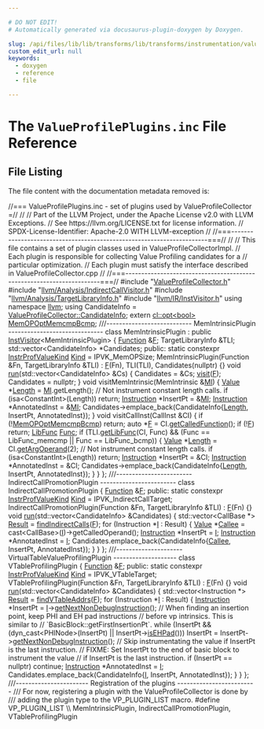 ```yaml
---

# DO NOT EDIT!
# Automatically generated via docusaurus-plugin-doxygen by Doxygen.

slug: /api/files/lib/lib/transforms/lib/transforms/instrumentation/valueprofileplugins-inc
custom_edit_url: null
keywords:
  - doxygen
  - reference
  - file

---
```





# The `ValueProfilePlugins.inc` File Reference

<DoxygenPage pluginConfig={pluginConfig}>




## File Listing

The file content with the documentation metadata removed is:

<ProgramListing>

<Link id="l00001" /><CodeLine lineNumber="1"><Highlight kind="comment">//=== ValueProfilePlugins.inc - set of plugins used by ValueProfileCollector =//</Highlight><Highlight kind="normal"></Highlight></CodeLine>
<Link id="l00002" /><CodeLine lineNumber="2"><Highlight kind="normal"></Highlight><Highlight kind="comment">//</Highlight><Highlight kind="normal"></Highlight></CodeLine>
<Link id="l00003" /><CodeLine lineNumber="3"><Highlight kind="normal"></Highlight><Highlight kind="comment">// Part of the LLVM Project, under the Apache License v2.0 with LLVM Exceptions.</Highlight><Highlight kind="normal"></Highlight></CodeLine>
<Link id="l00004" /><CodeLine lineNumber="4"><Highlight kind="normal"></Highlight><Highlight kind="comment">// See https://llvm.org/LICENSE.txt for license information.</Highlight><Highlight kind="normal"></Highlight></CodeLine>
<Link id="l00005" /><CodeLine lineNumber="5"><Highlight kind="normal"></Highlight><Highlight kind="comment">// SPDX-License-Identifier: Apache-2.0 WITH LLVM-exception</Highlight><Highlight kind="normal"></Highlight></CodeLine>
<Link id="l00006" /><CodeLine lineNumber="6"><Highlight kind="normal"></Highlight><Highlight kind="comment">//</Highlight><Highlight kind="normal"></Highlight></CodeLine>
<Link id="l00007" /><CodeLine lineNumber="7"><Highlight kind="normal"></Highlight><Highlight kind="comment">//===----------------------------------------------------------------------===//</Highlight><Highlight kind="normal"></Highlight></CodeLine>
<Link id="l00008" /><CodeLine lineNumber="8"><Highlight kind="normal"></Highlight><Highlight kind="comment">//</Highlight><Highlight kind="normal"></Highlight></CodeLine>
<Link id="l00009" /><CodeLine lineNumber="9"><Highlight kind="normal"></Highlight><Highlight kind="comment">// This file contains a set of plugin classes used in ValueProfileCollectorImpl.</Highlight><Highlight kind="normal"></Highlight></CodeLine>
<Link id="l00010" /><CodeLine lineNumber="10"><Highlight kind="normal"></Highlight><Highlight kind="comment">// Each plugin is responsible for collecting Value Profiling candidates for a</Highlight><Highlight kind="normal"></Highlight></CodeLine>
<Link id="l00011" /><CodeLine lineNumber="11"><Highlight kind="normal"></Highlight><Highlight kind="comment">// particular optimization.</Highlight><Highlight kind="normal"></Highlight></CodeLine>
<Link id="l00012" /><CodeLine lineNumber="12"><Highlight kind="normal"></Highlight><Highlight kind="comment">// Each plugin must satisfy the interface described in ValueProfileCollector.cpp</Highlight><Highlight kind="normal"></Highlight></CodeLine>
<Link id="l00013" /><CodeLine lineNumber="13"><Highlight kind="normal"></Highlight><Highlight kind="comment">//</Highlight><Highlight kind="normal"></Highlight></CodeLine>
<Link id="l00014" /><CodeLine lineNumber="14"><Highlight kind="normal"></Highlight><Highlight kind="comment">//===----------------------------------------------------------------------===//</Highlight><Highlight kind="normal"></Highlight></CodeLine>
<Link id="l00015" /><CodeLine lineNumber="15"><Highlight kind="normal"></Highlight></CodeLine>
<Link id="l00016" /><CodeLine lineNumber="16"><Highlight kind="normal"></Highlight><Highlight kind="preprocessor">#include &quot;<a href="/docs/api/files/lib/lib/transforms/lib/transforms/instrumentation/valueprofilecollector-h">ValueProfileCollector.h</a>&quot;</Highlight><Highlight kind="normal"></Highlight></CodeLine>
<Link id="l00017" /><CodeLine lineNumber="17"><Highlight kind="normal"></Highlight><Highlight kind="preprocessor">#include &quot;<a href="/docs/api/files/include/include/llvm/include/llvm/analysis/indirectcallvisitor-h">llvm/Analysis/IndirectCallVisitor.h</a>&quot;</Highlight><Highlight kind="normal"></Highlight></CodeLine>
<Link id="l00018" /><CodeLine lineNumber="18"><Highlight kind="normal"></Highlight><Highlight kind="preprocessor">#include &quot;<a href="/docs/api/files/include/include/llvm/include/llvm/analysis/targetlibraryinfo-h">llvm/Analysis/TargetLibraryInfo.h</a>&quot;</Highlight><Highlight kind="normal"></Highlight></CodeLine>
<Link id="l00019" /><CodeLine lineNumber="19"><Highlight kind="normal"></Highlight><Highlight kind="preprocessor">#include &quot;<a href="/docs/api/files/include/include/llvm/include/llvm/ir/instvisitor-h">llvm/IR/InstVisitor.h</a>&quot;</Highlight><Highlight kind="normal"></Highlight></CodeLine>
<Link id="l00020" /><CodeLine lineNumber="20"><Highlight kind="normal"></Highlight></CodeLine>
<Link id="l00021" /><CodeLine lineNumber="21"><Highlight kind="normal"></Highlight><Highlight kind="keyword">using namespace </Highlight><Highlight kind="normal"><a href="/docs/api/namespaces/llvm">llvm</a>;</Highlight></CodeLine>
<Link id="l00022" /><CodeLine lineNumber="22"><Highlight kind="normal"></Highlight><Highlight kind="keyword">using </Highlight><Highlight kind="normal">CandidateInfo = <a href="/docs/api/structs/llvm/valueprofilecollector/candidateinfo">ValueProfileCollector::CandidateInfo</a>;</Highlight></CodeLine>
<Link id="l00023" /><CodeLine lineNumber="23"><Highlight kind="normal"></Highlight></CodeLine>
<Link id="l00024" /><CodeLine lineNumber="24"><Highlight kind="normal"></Highlight><Highlight kind="keyword">extern</Highlight><Highlight kind="normal"> <a href="/docs/api/classes/llvm/cl/opt">cl::opt&lt;bool&gt;</a> <a href="/docs/api/files/lib/lib/transforms/lib/transforms/instrumentation/pgomemopsizeopt-cpp/#ac3eb6d2fe79dd2b1a34bd1f1a3d92d44">MemOPOptMemcmpBcmp</a>;</Highlight></CodeLine>
<Link id="l00025" /><CodeLine lineNumber="25"><Highlight kind="normal"></Highlight><Highlight kind="comment"></Highlight></CodeLine>
<Link id="l00026" /><CodeLine lineNumber="26"><Highlight kind="comment">///--------------------------- MemIntrinsicPlugin ------------------------------</Highlight><Highlight kind="normal"></Highlight></CodeLine>
<Link id="l00027" /><CodeLine lineNumber="27"><Highlight kind="normal"></Highlight><Highlight kind="keyword">class </Highlight><Highlight kind="normal">MemIntrinsicPlugin : </Highlight><Highlight kind="keyword">public</Highlight><Highlight kind="normal"> <a href="/docs/api/classes/llvm/instvisitor">InstVisitor</a>&lt;MemIntrinsicPlugin&gt; &#123;</Highlight></CodeLine>
<Link id="l00028" /><CodeLine lineNumber="28"><Highlight kind="normal">  <a href="/docs/api/namespaces/llvm/codeview/#adfebd8c4ae29ccd84c600c1e65d6b807a86408593c34af77fdd90df932f8b5261">Function</a> &amp;<a href="/docs/api/files/lib/lib/support/md5-cpp/#a96d73bbd7af15cb1fc38c3f4a3bd82e9">F</a>;</Highlight></CodeLine>
<Link id="l00029" /><CodeLine lineNumber="29"><Highlight kind="normal">  TargetLibraryInfo &amp;TLI;</Highlight></CodeLine>
<Link id="l00030" /><CodeLine lineNumber="30"><Highlight kind="normal">  std::vector&lt;CandidateInfo&gt; &#42;Candidates;</Highlight></CodeLine>
<Link id="l00031" /><CodeLine lineNumber="31"><Highlight kind="normal"></Highlight></CodeLine>
<Link id="l00032" /><CodeLine lineNumber="32"><Highlight kind="normal"></Highlight><Highlight kind="keyword">public</Highlight><Highlight kind="normal">:</Highlight></CodeLine>
<Link id="l00033" /><CodeLine lineNumber="33"><Highlight kind="normal">  </Highlight><Highlight kind="keyword">static</Highlight><Highlight kind="normal"> </Highlight><Highlight kind="keyword">constexpr</Highlight><Highlight kind="normal"> <a href="/docs/api/namespaces/llvm/#aa3a544a0d0dd4971f6c79d9869a1ffee">InstrProfValueKind</a> <a href="/docs/api/namespaces/llvm/lltok/#af353621f14cb4b4b3af5ffaff84076b1">Kind</a> = IPVK&#95;MemOPSize;</Highlight></CodeLine>
<Link id="l00034" /><CodeLine lineNumber="34"><Highlight kind="normal"></Highlight></CodeLine>
<Link id="l00035" /><CodeLine lineNumber="35"><Highlight kind="normal">  MemIntrinsicPlugin(Function &amp;Fn, TargetLibraryInfo &amp;TLI)</Highlight></CodeLine>
<Link id="l00036" /><CodeLine lineNumber="36"><Highlight kind="normal">      : <a href="/docs/api/files/lib/lib/support/md5-cpp/#a96d73bbd7af15cb1fc38c3f4a3bd82e9">F</a>(Fn), TLI(TLI), Candidates(nullptr) &#123;&#125;</Highlight></CodeLine>
<Link id="l00037" /><CodeLine lineNumber="37"><Highlight kind="normal"></Highlight></CodeLine>
<Link id="l00038" /><CodeLine lineNumber="38"><Highlight kind="normal">  </Highlight><Highlight kind="keywordtype">void</Highlight><Highlight kind="normal"> <a href="/docs/api/namespaces/llvm/dxil/pointertypeanalysis/#ae574a4c1d84b9e67bc94489f356805b4">run</a>(std::vector&lt;CandidateInfo&gt; &amp;Cs) &#123;</Highlight></CodeLine>
<Link id="l00039" /><CodeLine lineNumber="39"><Highlight kind="normal">    Candidates = &amp;Cs;</Highlight></CodeLine>
<Link id="l00040" /><CodeLine lineNumber="40"><Highlight kind="normal">    <a href="/docs/api/files/lib/lib/target/lib/target/spirv/spirvpostlegalizer-cpp/#a090736355958192cac4db32336c48bbd">visit</a>(<a href="/docs/api/files/lib/lib/support/md5-cpp/#a96d73bbd7af15cb1fc38c3f4a3bd82e9">F</a>);</Highlight></CodeLine>
<Link id="l00041" /><CodeLine lineNumber="41"><Highlight kind="normal">    Candidates = </Highlight><Highlight kind="keyword">nullptr</Highlight><Highlight kind="normal">;</Highlight></CodeLine>
<Link id="l00042" /><CodeLine lineNumber="42"><Highlight kind="normal">  &#125;</Highlight></CodeLine>
<Link id="l00043" /><CodeLine lineNumber="43"><Highlight kind="normal">  </Highlight><Highlight kind="keywordtype">void</Highlight><Highlight kind="normal"> visitMemIntrinsic(MemIntrinsic &amp;<a href="/docs/api/files/lib/lib/codegen/lib/codegen/globalisel/irtranslator-cpp/#abe44dfdea65b4f7e11e0a608ab708b76">MI</a>) &#123;</Highlight></CodeLine>
<Link id="l00044" /><CodeLine lineNumber="44"><Highlight kind="normal">    <a href="/docs/api/namespaces/llvm/targetstackid/#a71392100eb15ba746b1f898986f5d8a5">Value</a> &#42;<a href="/docs/api/namespaces/llvm/#a05f5b9a11bdcc5feba62899f95dcf878af6d9f1c7b49b7601fae6a545002a6763">Length</a> = <a href="/docs/api/files/lib/lib/codegen/lib/codegen/globalisel/irtranslator-cpp/#abe44dfdea65b4f7e11e0a608ab708b76">MI</a>.getLength();</Highlight></CodeLine>
<Link id="l00045" /><CodeLine lineNumber="45"><Highlight kind="normal">    </Highlight><Highlight kind="comment">// Not instrument constant length calls.</Highlight><Highlight kind="normal"></Highlight></CodeLine>
<Link id="l00046" /><CodeLine lineNumber="46"><Highlight kind="normal">    </Highlight><Highlight kind="keywordflow">if</Highlight><Highlight kind="normal"> (isa&lt;ConstantInt&gt;(Length))</Highlight></CodeLine>
<Link id="l00047" /><CodeLine lineNumber="47"><Highlight kind="normal">      </Highlight><Highlight kind="keywordflow">return</Highlight><Highlight kind="normal">;</Highlight></CodeLine>
<Link id="l00048" /><CodeLine lineNumber="48"><Highlight kind="normal"></Highlight></CodeLine>
<Link id="l00049" /><CodeLine lineNumber="49"><Highlight kind="normal">    <a href="/docs/api/namespaces/llvm/sandboxir/#a75d3582b0f0bc7a5123de92ada301e97">Instruction</a> &#42;InsertPt = &amp;<a href="/docs/api/files/lib/lib/codegen/lib/codegen/globalisel/irtranslator-cpp/#abe44dfdea65b4f7e11e0a608ab708b76">MI</a>;</Highlight></CodeLine>
<Link id="l00050" /><CodeLine lineNumber="50"><Highlight kind="normal">    <a href="/docs/api/namespaces/llvm/sandboxir/#a75d3582b0f0bc7a5123de92ada301e97">Instruction</a> &#42;AnnotatedInst = &amp;<a href="/docs/api/files/lib/lib/codegen/lib/codegen/globalisel/irtranslator-cpp/#abe44dfdea65b4f7e11e0a608ab708b76">MI</a>;</Highlight></CodeLine>
<Link id="l00051" /><CodeLine lineNumber="51"><Highlight kind="normal">    Candidates-&gt;emplace&#95;back(CandidateInfo&#123;<a href="/docs/api/namespaces/llvm/#a05f5b9a11bdcc5feba62899f95dcf878af6d9f1c7b49b7601fae6a545002a6763">Length</a>, InsertPt, AnnotatedInst&#125;);</Highlight></CodeLine>
<Link id="l00052" /><CodeLine lineNumber="52"><Highlight kind="normal">  &#125;</Highlight></CodeLine>
<Link id="l00053" /><CodeLine lineNumber="53"><Highlight kind="normal">  </Highlight><Highlight kind="keywordtype">void</Highlight><Highlight kind="normal"> visitCallInst(CallInst &amp;CI) &#123;</Highlight></CodeLine>
<Link id="l00054" /><CodeLine lineNumber="54"><Highlight kind="normal">    </Highlight><Highlight kind="keywordflow">if</Highlight><Highlight kind="normal"> (!<a href="/docs/api/files/lib/lib/transforms/lib/transforms/instrumentation/pgomemopsizeopt-cpp/#ac3eb6d2fe79dd2b1a34bd1f1a3d92d44">MemOPOptMemcmpBcmp</a>)</Highlight></CodeLine>
<Link id="l00055" /><CodeLine lineNumber="55"><Highlight kind="normal">      </Highlight><Highlight kind="keywordflow">return</Highlight><Highlight kind="normal">;</Highlight></CodeLine>
<Link id="l00056" /><CodeLine lineNumber="56"><Highlight kind="normal">    </Highlight><Highlight kind="keyword">auto</Highlight><Highlight kind="normal"> &#42;<a href="/docs/api/files/lib/lib/support/md5-cpp/#a96d73bbd7af15cb1fc38c3f4a3bd82e9">F</a> = CI.<a href="/docs/api/classes/llvm/callbase/#a2b1ae7cf1bafdd43d1fee4c6ad0a2913">getCalledFunction</a>();</Highlight></CodeLine>
<Link id="l00057" /><CodeLine lineNumber="57"><Highlight kind="normal">    </Highlight><Highlight kind="keywordflow">if</Highlight><Highlight kind="normal"> (!<a href="/docs/api/files/lib/lib/support/md5-cpp/#a96d73bbd7af15cb1fc38c3f4a3bd82e9">F</a>)</Highlight></CodeLine>
<Link id="l00058" /><CodeLine lineNumber="58"><Highlight kind="normal">      </Highlight><Highlight kind="keywordflow">return</Highlight><Highlight kind="normal">;</Highlight></CodeLine>
<Link id="l00059" /><CodeLine lineNumber="59"><Highlight kind="normal">    <a href="/docs/api/namespaces/llvm/#a26a5e408fc09c5664d2bbb2d7fae154e">LibFunc</a> <a href="/docs/api/namespaces/llvm/rdf/#ad43aeb5ac76bcef25986fbb0918d1165">Func</a>;</Highlight></CodeLine>
<Link id="l00060" /><CodeLine lineNumber="60"><Highlight kind="normal">    </Highlight><Highlight kind="keywordflow">if</Highlight><Highlight kind="normal"> (TLI.<a href="/docs/api/classes/llvm/targetlibraryinfo/#a97cfbbed8869e3582142012a071a9052">getLibFunc</a>(CI, Func) &amp;&amp;</Highlight></CodeLine>
<Link id="l00061" /><CodeLine lineNumber="61"><Highlight kind="normal">        (Func == LibFunc&#95;memcmp || Func == LibFunc&#95;bcmp)) &#123;</Highlight></CodeLine>
<Link id="l00062" /><CodeLine lineNumber="62"><Highlight kind="normal">      <a href="/docs/api/namespaces/llvm/targetstackid/#a71392100eb15ba746b1f898986f5d8a5">Value</a> &#42;<a href="/docs/api/namespaces/llvm/#a05f5b9a11bdcc5feba62899f95dcf878af6d9f1c7b49b7601fae6a545002a6763">Length</a> = CI.<a href="/docs/api/classes/llvm/callbase/#aabd76e6a8a23a5af1ce4d3c310d88bcd">getArgOperand</a>(2);</Highlight></CodeLine>
<Link id="l00063" /><CodeLine lineNumber="63"><Highlight kind="normal">      </Highlight><Highlight kind="comment">// Not instrument constant length calls.</Highlight><Highlight kind="normal"></Highlight></CodeLine>
<Link id="l00064" /><CodeLine lineNumber="64"><Highlight kind="normal">      </Highlight><Highlight kind="keywordflow">if</Highlight><Highlight kind="normal"> (isa&lt;ConstantInt&gt;(Length))</Highlight></CodeLine>
<Link id="l00065" /><CodeLine lineNumber="65"><Highlight kind="normal">        </Highlight><Highlight kind="keywordflow">return</Highlight><Highlight kind="normal">;</Highlight></CodeLine>
<Link id="l00066" /><CodeLine lineNumber="66"><Highlight kind="normal">      <a href="/docs/api/namespaces/llvm/sandboxir/#a75d3582b0f0bc7a5123de92ada301e97">Instruction</a> &#42;InsertPt = &amp;CI;</Highlight></CodeLine>
<Link id="l00067" /><CodeLine lineNumber="67"><Highlight kind="normal">      <a href="/docs/api/namespaces/llvm/sandboxir/#a75d3582b0f0bc7a5123de92ada301e97">Instruction</a> &#42;AnnotatedInst = &amp;CI;</Highlight></CodeLine>
<Link id="l00068" /><CodeLine lineNumber="68"><Highlight kind="normal">      Candidates-&gt;emplace&#95;back(CandidateInfo&#123;<a href="/docs/api/namespaces/llvm/#a05f5b9a11bdcc5feba62899f95dcf878af6d9f1c7b49b7601fae6a545002a6763">Length</a>, InsertPt, AnnotatedInst&#125;);</Highlight></CodeLine>
<Link id="l00069" /><CodeLine lineNumber="69"><Highlight kind="normal">    &#125;</Highlight></CodeLine>
<Link id="l00070" /><CodeLine lineNumber="70"><Highlight kind="normal">  &#125;</Highlight></CodeLine>
<Link id="l00071" /><CodeLine lineNumber="71"><Highlight kind="normal">&#125;;</Highlight></CodeLine>
<Link id="l00072" /><CodeLine lineNumber="72"><Highlight kind="normal"></Highlight><Highlight kind="comment"></Highlight></CodeLine>
<Link id="l00073" /><CodeLine lineNumber="73"><Highlight kind="comment">///------------------------ IndirectCallPromotionPlugin ------------------------</Highlight><Highlight kind="normal"></Highlight></CodeLine>
<Link id="l00074" /><CodeLine lineNumber="74"><Highlight kind="normal"></Highlight><Highlight kind="keyword">class </Highlight><Highlight kind="normal">IndirectCallPromotionPlugin &#123;</Highlight></CodeLine>
<Link id="l00075" /><CodeLine lineNumber="75"><Highlight kind="normal">  <a href="/docs/api/namespaces/llvm/codeview/#adfebd8c4ae29ccd84c600c1e65d6b807a86408593c34af77fdd90df932f8b5261">Function</a> &amp;<a href="/docs/api/files/lib/lib/support/md5-cpp/#a96d73bbd7af15cb1fc38c3f4a3bd82e9">F</a>;</Highlight></CodeLine>
<Link id="l00076" /><CodeLine lineNumber="76"><Highlight kind="normal"></Highlight></CodeLine>
<Link id="l00077" /><CodeLine lineNumber="77"><Highlight kind="normal"></Highlight><Highlight kind="keyword">public</Highlight><Highlight kind="normal">:</Highlight></CodeLine>
<Link id="l00078" /><CodeLine lineNumber="78"><Highlight kind="normal">  </Highlight><Highlight kind="keyword">static</Highlight><Highlight kind="normal"> </Highlight><Highlight kind="keyword">constexpr</Highlight><Highlight kind="normal"> <a href="/docs/api/namespaces/llvm/#aa3a544a0d0dd4971f6c79d9869a1ffee">InstrProfValueKind</a> <a href="/docs/api/namespaces/llvm/lltok/#af353621f14cb4b4b3af5ffaff84076b1">Kind</a> = IPVK&#95;IndirectCallTarget;</Highlight></CodeLine>
<Link id="l00079" /><CodeLine lineNumber="79"><Highlight kind="normal"></Highlight></CodeLine>
<Link id="l00080" /><CodeLine lineNumber="80"><Highlight kind="normal">  IndirectCallPromotionPlugin(Function &amp;Fn, TargetLibraryInfo &amp;TLI) : <a href="/docs/api/files/lib/lib/support/md5-cpp/#a96d73bbd7af15cb1fc38c3f4a3bd82e9">F</a>(Fn) &#123;&#125;</Highlight></CodeLine>
<Link id="l00081" /><CodeLine lineNumber="81"><Highlight kind="normal"></Highlight></CodeLine>
<Link id="l00082" /><CodeLine lineNumber="82"><Highlight kind="normal">  </Highlight><Highlight kind="keywordtype">void</Highlight><Highlight kind="normal"> <a href="/docs/api/namespaces/llvm/dxil/pointertypeanalysis/#ae574a4c1d84b9e67bc94489f356805b4">run</a>(std::vector&lt;CandidateInfo&gt; &amp;Candidates) &#123;</Highlight></CodeLine>
<Link id="l00083" /><CodeLine lineNumber="83"><Highlight kind="normal">    std::vector&lt;CallBase &#42;&gt; <a href="/docs/api/namespaces/llvm/ms-demangle/#afb795990ffc0cb7321e7d1eacc246324a8eea62084ca7e541d918e823422bd82e">Result</a> = <a href="/docs/api/namespaces/llvm/#a176c662ef638785a96bf45d8c269b471">findIndirectCalls</a>(<a href="/docs/api/files/lib/lib/support/md5-cpp/#a96d73bbd7af15cb1fc38c3f4a3bd82e9">F</a>);</Highlight></CodeLine>
<Link id="l00084" /><CodeLine lineNumber="84"><Highlight kind="normal">    </Highlight><Highlight kind="keywordflow">for</Highlight><Highlight kind="normal"> (Instruction &#42;<a href="/docs/api/files/lib/lib/support/md5-cpp/#ac0eafdc9ee161b71e7af98af736952fd">I</a> : Result) &#123;</Highlight></CodeLine>
<Link id="l00085" /><CodeLine lineNumber="85"><Highlight kind="normal">      <a href="/docs/api/namespaces/llvm/targetstackid/#a71392100eb15ba746b1f898986f5d8a5">Value</a> &#42;<a href="/docs/api/namespaces/llvm/pdb/#a33e853ec74d48b1340d1d4bae772d30bac8ff9e15a93f800c74c05e7b37364816">Callee</a> = cast&lt;CallBase&gt;(<a href="/docs/api/files/lib/lib/support/md5-cpp/#ac0eafdc9ee161b71e7af98af736952fd">I</a>)-&gt;getCalledOperand();</Highlight></CodeLine>
<Link id="l00086" /><CodeLine lineNumber="86"><Highlight kind="normal">      <a href="/docs/api/namespaces/llvm/sandboxir/#a75d3582b0f0bc7a5123de92ada301e97">Instruction</a> &#42;InsertPt = <a href="/docs/api/files/lib/lib/support/md5-cpp/#ac0eafdc9ee161b71e7af98af736952fd">I</a>;</Highlight></CodeLine>
<Link id="l00087" /><CodeLine lineNumber="87"><Highlight kind="normal">      <a href="/docs/api/namespaces/llvm/sandboxir/#a75d3582b0f0bc7a5123de92ada301e97">Instruction</a> &#42;AnnotatedInst = <a href="/docs/api/files/lib/lib/support/md5-cpp/#ac0eafdc9ee161b71e7af98af736952fd">I</a>;</Highlight></CodeLine>
<Link id="l00088" /><CodeLine lineNumber="88"><Highlight kind="normal">      Candidates.emplace&#95;back(CandidateInfo&#123;<a href="/docs/api/namespaces/llvm/pdb/#a33e853ec74d48b1340d1d4bae772d30bac8ff9e15a93f800c74c05e7b37364816">Callee</a>, InsertPt, AnnotatedInst&#125;);</Highlight></CodeLine>
<Link id="l00089" /><CodeLine lineNumber="89"><Highlight kind="normal">    &#125;</Highlight></CodeLine>
<Link id="l00090" /><CodeLine lineNumber="90"><Highlight kind="normal">  &#125;</Highlight></CodeLine>
<Link id="l00091" /><CodeLine lineNumber="91"><Highlight kind="normal">&#125;;</Highlight></CodeLine>
<Link id="l00092" /><CodeLine lineNumber="92"><Highlight kind="normal"></Highlight><Highlight kind="comment"></Highlight></CodeLine>
<Link id="l00093" /><CodeLine lineNumber="93"><Highlight kind="comment">///--------------------- VirtualTableValueProfilingPlugin --------------------</Highlight><Highlight kind="normal"></Highlight></CodeLine>
<Link id="l00094" /><CodeLine lineNumber="94"><Highlight kind="normal"></Highlight><Highlight kind="keyword">class </Highlight><Highlight kind="normal">VTableProfilingPlugin &#123;</Highlight></CodeLine>
<Link id="l00095" /><CodeLine lineNumber="95"><Highlight kind="normal">  <a href="/docs/api/namespaces/llvm/codeview/#adfebd8c4ae29ccd84c600c1e65d6b807a86408593c34af77fdd90df932f8b5261">Function</a> &amp;<a href="/docs/api/files/lib/lib/support/md5-cpp/#a96d73bbd7af15cb1fc38c3f4a3bd82e9">F</a>;</Highlight></CodeLine>
<Link id="l00096" /><CodeLine lineNumber="96"><Highlight kind="normal"></Highlight></CodeLine>
<Link id="l00097" /><CodeLine lineNumber="97"><Highlight kind="normal"></Highlight><Highlight kind="keyword">public</Highlight><Highlight kind="normal">:</Highlight></CodeLine>
<Link id="l00098" /><CodeLine lineNumber="98"><Highlight kind="normal">  </Highlight><Highlight kind="keyword">static</Highlight><Highlight kind="normal"> </Highlight><Highlight kind="keyword">constexpr</Highlight><Highlight kind="normal"> <a href="/docs/api/namespaces/llvm/#aa3a544a0d0dd4971f6c79d9869a1ffee">InstrProfValueKind</a> <a href="/docs/api/namespaces/llvm/lltok/#af353621f14cb4b4b3af5ffaff84076b1">Kind</a> = IPVK&#95;VTableTarget;</Highlight></CodeLine>
<Link id="l00099" /><CodeLine lineNumber="99"><Highlight kind="normal"></Highlight></CodeLine>
<Link id="l00100" /><CodeLine lineNumber="100"><Highlight kind="normal">  VTableProfilingPlugin(Function &amp;Fn, TargetLibraryInfo &amp;TLI) : <a href="/docs/api/files/lib/lib/support/md5-cpp/#a96d73bbd7af15cb1fc38c3f4a3bd82e9">F</a>(Fn) &#123;&#125;</Highlight></CodeLine>
<Link id="l00101" /><CodeLine lineNumber="101"><Highlight kind="normal"></Highlight></CodeLine>
<Link id="l00102" /><CodeLine lineNumber="102"><Highlight kind="normal">  </Highlight><Highlight kind="keywordtype">void</Highlight><Highlight kind="normal"> <a href="/docs/api/namespaces/llvm/dxil/pointertypeanalysis/#ae574a4c1d84b9e67bc94489f356805b4">run</a>(std::vector&lt;CandidateInfo&gt; &amp;Candidates) &#123;</Highlight></CodeLine>
<Link id="l00103" /><CodeLine lineNumber="103"><Highlight kind="normal">    std::vector&lt;Instruction &#42;&gt; <a href="/docs/api/namespaces/llvm/ms-demangle/#afb795990ffc0cb7321e7d1eacc246324a8eea62084ca7e541d918e823422bd82e">Result</a> = <a href="/docs/api/namespaces/llvm/#abeedae71cf0cc7b944516eb98738b488">findVTableAddrs</a>(<a href="/docs/api/files/lib/lib/support/md5-cpp/#a96d73bbd7af15cb1fc38c3f4a3bd82e9">F</a>);</Highlight></CodeLine>
<Link id="l00104" /><CodeLine lineNumber="104"><Highlight kind="normal">    </Highlight><Highlight kind="keywordflow">for</Highlight><Highlight kind="normal"> (Instruction &#42;<a href="/docs/api/files/lib/lib/support/md5-cpp/#ac0eafdc9ee161b71e7af98af736952fd">I</a> : Result) &#123;</Highlight></CodeLine>
<Link id="l00105" /><CodeLine lineNumber="105"><Highlight kind="normal">      <a href="/docs/api/namespaces/llvm/sandboxir/#a75d3582b0f0bc7a5123de92ada301e97">Instruction</a> &#42;InsertPt = <a href="/docs/api/files/lib/lib/support/md5-cpp/#ac0eafdc9ee161b71e7af98af736952fd">I</a>-&gt;<a href="/docs/api/classes/llvm/instruction/#a91bd28adea418a08cec78b72413d9d45">getNextNonDebugInstruction</a>();</Highlight></CodeLine>
<Link id="l00106" /><CodeLine lineNumber="106"><Highlight kind="normal">      </Highlight><Highlight kind="comment">// When finding an insertion point, keep PHI and EH pad instructions</Highlight><Highlight kind="normal"></Highlight></CodeLine>
<Link id="l00107" /><CodeLine lineNumber="107"><Highlight kind="normal">      </Highlight><Highlight kind="comment">// before vp intrinsics. This is similar to</Highlight><Highlight kind="normal"></Highlight></CodeLine>
<Link id="l00108" /><CodeLine lineNumber="108"><Highlight kind="normal">      </Highlight><Highlight kind="comment">// &#96;BasicBlock::getFirstInsertionPt&#96;.</Highlight><Highlight kind="normal"></Highlight></CodeLine>
<Link id="l00109" /><CodeLine lineNumber="109"><Highlight kind="normal">      </Highlight><Highlight kind="keywordflow">while</Highlight><Highlight kind="normal"> (InsertPt &amp;&amp; (dyn&#95;cast&lt;PHINode&gt;(InsertPt) || InsertPt-&gt;<a href="/docs/api/classes/llvm/instruction/#a5d3d315f678bc76e43b27d18e5d72829">isEHPad</a>()))</Highlight></CodeLine>
<Link id="l00110" /><CodeLine lineNumber="110"><Highlight kind="normal">        InsertPt = InsertPt-&gt;<a href="/docs/api/classes/llvm/instruction/#a91bd28adea418a08cec78b72413d9d45">getNextNonDebugInstruction</a>();</Highlight></CodeLine>
<Link id="l00111" /><CodeLine lineNumber="111"><Highlight kind="normal">      </Highlight><Highlight kind="comment">// Skip instrumentating the value if InsertPt is the last instruction.</Highlight><Highlight kind="normal"></Highlight></CodeLine>
<Link id="l00112" /><CodeLine lineNumber="112"><Highlight kind="normal">      </Highlight><Highlight kind="comment">// FIXME: Set InsertPt to the end of basic block to instrument the value</Highlight><Highlight kind="normal"></Highlight></CodeLine>
<Link id="l00113" /><CodeLine lineNumber="113"><Highlight kind="normal">      </Highlight><Highlight kind="comment">// if InsertPt is the last instruction.</Highlight><Highlight kind="normal"></Highlight></CodeLine>
<Link id="l00114" /><CodeLine lineNumber="114"><Highlight kind="normal">      </Highlight><Highlight kind="keywordflow">if</Highlight><Highlight kind="normal"> (InsertPt == </Highlight><Highlight kind="keyword">nullptr</Highlight><Highlight kind="normal">)</Highlight></CodeLine>
<Link id="l00115" /><CodeLine lineNumber="115"><Highlight kind="normal">        </Highlight><Highlight kind="keywordflow">continue</Highlight><Highlight kind="normal">;</Highlight></CodeLine>
<Link id="l00116" /><CodeLine lineNumber="116"><Highlight kind="normal"></Highlight></CodeLine>
<Link id="l00117" /><CodeLine lineNumber="117"><Highlight kind="normal">      <a href="/docs/api/namespaces/llvm/sandboxir/#a75d3582b0f0bc7a5123de92ada301e97">Instruction</a> &#42;AnnotatedInst = <a href="/docs/api/files/lib/lib/support/md5-cpp/#ac0eafdc9ee161b71e7af98af736952fd">I</a>;</Highlight></CodeLine>
<Link id="l00118" /><CodeLine lineNumber="118"><Highlight kind="normal">      Candidates.emplace&#95;back(CandidateInfo&#123;<a href="/docs/api/files/lib/lib/support/md5-cpp/#ac0eafdc9ee161b71e7af98af736952fd">I</a>, InsertPt, AnnotatedInst&#125;);</Highlight></CodeLine>
<Link id="l00119" /><CodeLine lineNumber="119"><Highlight kind="normal">    &#125;</Highlight></CodeLine>
<Link id="l00120" /><CodeLine lineNumber="120"><Highlight kind="normal">  &#125;</Highlight></CodeLine>
<Link id="l00121" /><CodeLine lineNumber="121"><Highlight kind="normal">&#125;;</Highlight></CodeLine>
<Link id="l00122" /><CodeLine lineNumber="122"><Highlight kind="normal"></Highlight><Highlight kind="comment"></Highlight></CodeLine>
<Link id="l00123" /><CodeLine lineNumber="123"><Highlight kind="comment">///----------------------- Registration of the plugins -------------------------</Highlight></CodeLine>
<Link id="l00124" /><CodeLine lineNumber="124"><Highlight kind="comment">/// For now, registering a plugin with the ValueProfileCollector is done by</Highlight></CodeLine>
<Link id="l00125" /><CodeLine lineNumber="125"><Highlight kind="comment">/// adding the plugin type to the VP&#95;PLUGIN&#95;LIST macro.</Highlight><Highlight kind="normal"></Highlight></CodeLine>
<Link id="l00126" /><CodeLine lineNumber="126"><Highlight kind="normal"></Highlight><Highlight kind="preprocessor">#define VP&#95;PLUGIN&#95;LIST                                                         \\</Highlight></CodeLine>
<Link id="l00127" /><CodeLine lineNumber="127"><Highlight kind="preprocessor">  MemIntrinsicPlugin, IndirectCallPromotionPlugin, VTableProfilingPlugin</Highlight></CodeLine>

</ProgramListing>


</DoxygenPage>
